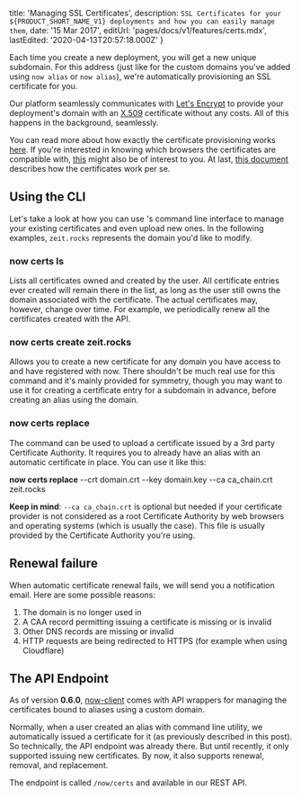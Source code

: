 
  title: 'Managing SSL Certificates',
  description: `SSL Certificates for your ${PRODUCT_SHORT_NAME_V1} deployments and how you can easily manage them`,
  date: '15 Mar 2017',
  editUrl: 'pages/docs/v1/features/certs.mdx',
  lastEdited: '2020-04-13T20:57:18.000Z'
}

Each time you create a new deployment, you will get a new unique subdomain. For this address (just like for the custom domains you've added using `now alias` or `now alias`), we're automatically provisioning an SSL certificate for you.

Our platform seamlessly communicates with [Let's Encrypt](https://letsencrypt.org/) to provide your deployment's domain with an [X.509](https://en.wikipedia.org/wiki/X.509) certificate without any costs. All of this happens in the background, seamlessly.

You can read more about how exactly the certificate provisioning works [here](https://letsencrypt.org/how-it-works/). If you're interested in knowing which browsers the certificates are compatible with, [this](https://letsencrypt.org/docs/certificate-compatibility/) might also be of interest to you. At last, [this document](https://letsencrypt.org/certificates/) describes how the certificates work per se.

## Using the CLI

Let's take a look at how you can use <ProductShortNameV1 />'s command line interface to manage your existing certificates and even upload new ones. In the following examples, `zeit.rocks` represents the domain you'd like to modify.

### now certs ls

Lists all certificates owned and created by the user. All certificate entries ever created will remain there in the list, as long as the user still owns the domain associated with the certificate. The actual certificates may, however, change over time. For example, we periodically renew all the certificates created with the API.

### now certs create zeit.rocks

Allows you to create a new certificate for any domain you have access to and have registered with now. There shouldn't be much real use for this command and it's mainly provided for symmetry, though you may want to use it for creating a certificate entry for a subdomain in advance, before creating an alias using the domain.

### now certs replace

The command can be used to upload a certificate issued by a 3rd party Certificate Authority. It requires you to already have an alias with an automatic certificate in place. You can use it like this:

<TerminalInput>
  <b>now certs replace</b> --crt domain.crt --key domain.key --ca ca_chain.crt
  zeit.rocks
</TerminalInput>

**Keep in mind**: `--ca ca_chain.crt` is optional but needed if your certificate provider is not considered as a root Certificate Authority by web browsers and operating systems (which is usually the case). This file is usually provided by the Certificate Authority you're using.

## Renewal failure

When automatic certificate renewal fails, we will send you a notification email. Here are some possible reasons:

1. The domain is no longer used in <ProductShortNameV1 />
2. A CAA record permitting issuing a certificate is missing or is invalid
3. Other DNS records are missing or invalid
4. HTTP requests are being redirected to HTTPS (for example when using Cloudflare)

## The API Endpoint

As of version **0.6.0**, [now-client](https://www.npmjs.com/package/now-client) comes with API wrappers for managing the certificates bound to aliases using a custom domain.

Normally, when a user created an alias with <ProductShortNameV1 /> command line utility, we automatically issued a certificate for it (as previously described in <Link href="/blog/now-alias">this post</Link>). So technically, the API endpoint was already there. But until recently, it only supported issuing new certificates. By now, it also supports renewal, removal, and replacement.

The endpoint is called `/now/certs` and available in our <Link href="/docs/api#endpoints">REST API</Link>.

